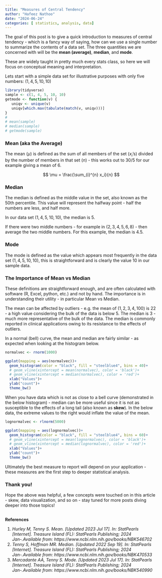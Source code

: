 ```yaml
---
title: "Measures of Central Tendency"
author: "Hafeez Nathoo"
date: "2024-06-24"
categories: [ statistics, analysis, data]
---
```


The goal of this post is to give a quick introduction to measures of central tendency - which is a fancy way of saying, how can we use a single number to summarize the contents of a data set. The three quantities we are concerned with will be the **mean (average)**, **median**, and **mode**.

These are widely taught in pretty much every stats class, so here we will focus on conceptual meaning and interpretation.

Lets start with a simple data set for illustrative purposes with only five numbers: $(1, 4, 5, 10, 10)$

```r
library(tidyverse)
sample <- c(1, 4, 5, 10, 10)
getmode <- function(v) {
   uniqv <- unique(v)
   uniqv[which.max(tabulate(match(v, uniqv)))]
}
# 
# mean(sample)
# median(sample)
# getmode(sample)
```

### Mean (aka the Average)

The mean ($\mu$) is defined as the sum of all members of the set ($x_i$'s) divided by the number of members in that set ($n$) - this works out to $30/5$ for our example giving a mean of $6$.

$$
\mu = \frac{\sum_{i}^{n} x_i}{n}
$$
    
### Median

The median is defined as the middle value in the set, also known as the 50th percentile. This value will represent the halfway point - half the numbers are less, and half more.

In our data set $(1, 4, 5, 10, 10)$, the median is $5$.

If there were two middle numbers - for example in $(2, 3, 4, 5, 6, 8)$ - then average the two middle numbers. For this example, the median is $4.5$.


### Mode

The mode is defined as the value which appears most frequently in the data set $(1, 4, 5, 10, 10)$, this is straightforward and is clearly the value $10$ in our sample data.

### The Importance of Mean vs Median

These definitions are straightforward enough, and are often calculated with software (R, Excel, python, etc.) and not by hand. The importance is in understanding their utility - in particular Mean vs Median.

The mean can be affected by outliers - e.g. the mean of $(1,2,3,4,100)$ is $22$ - a high value considering the bulk of the data is below 5. The median is $3$ - much more representative of the bulk of the data. The median is commonly reported in clinical applications owing to its resistance to the effects of outliers.

In a normal (bell) curve, the mean and median are fairly similar - as expected when looking at the histogram below. 
<!-- The mean is the black line and median is in red. -->

```r

normalvec <- rnorm(1000)

ggplot(mapping = aes(normalvec))+
  geom_histogram(color = "black", fill = "steelblue4", bins = 40)+
  # geom_vline(xintercept = mean(normalvec), color = 'black')+
  # geom_vline(xintercept = median(normalvec), color = 'red')+
  xlab("Values")+
  ylab("count")+
  theme_bw()

```

When you have data which is not as close to a bell curve (demonstrated in the below histogram) - median can be more useful since it is not as susceptible to the effects of a long tail (also known as **skew**). 
<!-- The mean is the black line and median is in red. -->
In the below data, the extreme values to the right would inflate the value of the mean.

```r

lognormalvec <- rlnorm(5000)

ggplot(mapping = aes(lognormalvec))+
  geom_histogram(color = "black", fill = "steelblue4", bins = 60)+
  # geom_vline(xintercept = mean(lognormalvec), color = 'black')+
  # geom_vline(xintercept = median(lognormalvec), color = 'red')+
  xlab("Values")+
  ylab("count")+
  theme_bw()
```

Ultimately the best measure to report will depend on your application - these measures are the first step to deeper statistical analysis.


### Thank you!

Hope the above was helpful, a few concepts were touched on in this article - skew, data visualization, and so on - stay tuned for more posts diving deeper into those topics!





## 

**References**

1.  *Hurley M, Tenny S. Mean. \[Updated 2023 Jul 17\]. In: StatPearls \[Internet\]. Treasure Island (FL): StatPearls Publishing; 2024 Jan-.Available from: https://www.ncbi.nlm.nih.gov/books/NBK546702*
2.  *Tenny S, Hoffman MR. Median. \[Updated 2022 Sep 19\]. In: StatPearls \[Internet\]. Treasure Island (FL): StatPearls Publishing; 2024 Jan-.Available from: https://www.ncbi.nlm.nih.gov/books/NBK470533*
3.  *Mercadante AA, Tenny S. Mode. \[Updated 2023 Jul 17\]. In: StatPearls \[Internet\]. Treasure Island (FL): StatPearls Publishing; 2024 Jan-.Available from: https://www.ncbi.nlm.nih.gov/books/NBK540990*
